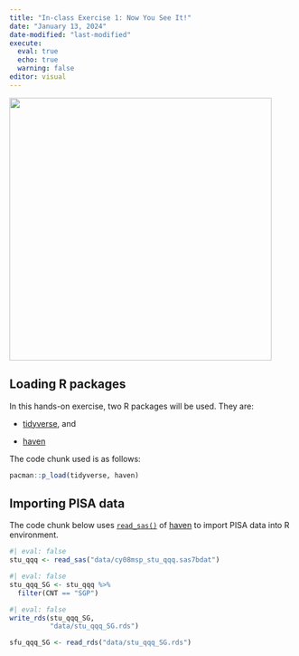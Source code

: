 ```yaml
---
title: "In-class Exercise 1: Now You See It!"
date: "January 13, 2024"
date-modified: "last-modified"
execute:
  eval: true
  echo: true
  warning: false
editor: visual
---
```


![](/images/in-class1.jpeg){fig-align="center" width="464"}

## Loading R packages

In this hands-on exercise, two R packages will be used. They are:

-   [tidyverse](https://www.tidyverse.org/), and

-   [haven](https://haven.tidyverse.org/)

The code chunk used is as follows:

```r
pacman::p_load(tidyverse, haven)
```

## Importing PISA data

The code chunk below uses [`read_sas()`](https://haven.tidyverse.org/reference/read_sas.html) of [haven](https://haven.tidyverse.org/) to import PISA data into R environment.

```r
#| eval: false
stu_qqq <- read_sas("data/cy08msp_stu_qqq.sas7bdat")
```

```r
#| eval: false
stu_qqq_SG <- stu_qqq %>%
  filter(CNT == "SGP") 
```

```r
#| eval: false
write_rds(stu_qqq_SG,
          "data/stu_qqq_SG.rds")
```

```r
sfu_qqq_SG <- read_rds("data/stu_qqq_SG.rds")
```
